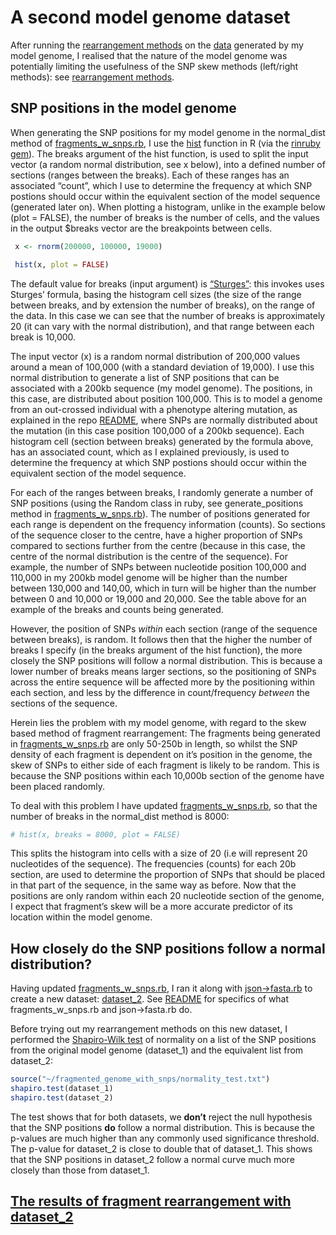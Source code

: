 A second model genome dataset
========================================================

After running the [rearrangement methods](https://github.com/edwardchalstrey1/fragmented_genome_with_snps/blob/master/writeup/rearrangement_methods.md) on the [data](https://github.com/edwardchalstrey1/fragmented_genome_with_snps/tree/master/fasta_vcf) generated by my model genome, I realised that the nature of the model genome was potentially limiting the usefulness of the SNP skew methods (left/right methods): see [rearrangement methods](https://github.com/edwardchalstrey1/fragmented_genome_with_snps/blob/master/writeup/rearrangement_methods.md).

SNP positions in the model genome
---------------------------------

When generating the SNP positions for my model genome in the normal_dist method of [fragments_w_snps.rb](https://github.com/edwardchalstrey1/fragmented_genome_with_snps/blob/master/fragments_w_snps.rb), I use the [hist](http://stat.ethz.ch/R-manual/R-devel/library/graphics/html/hist.html) function in R (via the [rinruby gem](http://rubygems.org/gems/rinruby)). The breaks argument of the hist function, is used to split the input vector (a random normal distribution, see x below), into a defined number of sections (ranges between the breaks). Each of these ranges has an associated "count", which I use to determine the frequency at which SNP postions should occur within the equivalent section of the model sequence (generated later on). When plotting a histogram, unlike in the example below (plot = FALSE), the number of breaks is the number of cells, and the values in the output $breaks vector are the breakpoints between cells.

```r
 x <- rnorm(200000, 100000, 19000)

 hist(x, plot = FALSE)
```

The default value for breaks (input argument) is ["Sturges"](http://stat.ethz.ch/R-manual/R-devel/library/grDevices/html/nclass.html): this invokes uses Sturges' formula, basing the histogram cell sizes (the size of the range between breaks, and by extension the number of breaks), on the range of the data. In this case we can see that the number of breaks is approximately 20 (it can vary with the normal distribution), and that range between each break is 10,000.

The input vector (x) is a random normal distribution of 200,000 values around a mean of 100,000 (with a standard deviation of 19,000). I use this normal distribution to generate a list of SNP positions that can be associated with a 200kb sequence (my model genome). The positions, in this case, are distributed about position 100,000. This is to model a genome from an out-crossed individual with a phenotype altering mutation, as explained in the repo [README](https://github.com/edwardchalstrey1/fragmented_genome_with_snps/blob/master/README.md), where SNPs are normally distributed about the mutation (in this case position 100,000 of a 200kb sequence). Each histogram cell (section between breaks) generated by the formula above, has an associated count, which as I explained previously, is used to determine the frequency at which SNP postions should occur within the equivalent section of the model sequence.

For each of the ranges between breaks, I randomly generate a number of SNP positions (using the Random class in ruby, see generate_positions method in [fragments_w_snps.rb](https://github.com/edwardchalstrey1/fragmented_genome_with_snps/blob/master/fragments_w_snps.rb)). The number of positions generated for each range is dependent on the frequency information (counts). So sections of the sequence closer to the centre, have a higher proportion of SNPs compared to sections further from the centre (because in this case, the centre of the normal distribution is the centre of the sequence). For example, the number of SNPs between nucleotide position 100,000 and 110,000 in my 200kb model genome will be higher than the number between 130,000 and 140,00, which in turn will be higher than the number between 0 and 10,000 or 19,000 and 20,000. See the table above for an example of the breaks and counts being generated.

However, the position of SNPs *within* each section (range of the sequence between breaks), is random. It follows then that the higher the number of breaks I specify (in the breaks argument of the hist function), the more closely the SNP positions will follow a normal distribution. This is because a lower number of breaks means larger sections, so the positioning of SNPs across the entire sequence will be affected more by the positioning within each section, and less by the difference in count/frequency *between* the sections of the sequence. 

Herein lies the problem with my model genome, with regard to the skew based method of fragment rearrangement: The fragments being generated in [fragments_w_snps.rb](https://github.com/edwardchalstrey1/fragmented_genome_with_snps/blob/master/fragments_w_snps.rb) are only 50-250b in length, so whilst the SNP density of each fragment is dependent on it's position in the genome, the skew of SNPs to either side of each fragment is likely to be random. This is because the SNP positions within each 10,000b section of the genome have been placed randomly. 

To deal with this problem I have updated [fragments_w_snps.rb](https://github.com/edwardchalstrey1/fragmented_genome_with_snps/blob/master/fragments_w_snps.rb), so that the number of breaks in the normal_dist method is 8000:

```r
# hist(x, breaks = 8000, plot = FALSE)
```

This splits the histogram into cells with a size of 20 (i.e will represent 20 nucleotides of the sequence). The frequencies (counts) for each 20b section, are used to determine the proportion of SNPs that should be placed in that part of the sequence, in the same way as before. Now that the positions are only random within each 20 nucleotide section of the genome, I expect that fragment's skew will be a more accurate predictor of its location within the model genome.

How closely do the SNP positions follow a normal distribution?
--------------------------------------------------------------

Having updated [fragments_w_snps.rb](https://github.com/edwardchalstrey1/fragmented_genome_with_snps/blob/master/fragments_w_snps.rb), I ran it along with [json->fasta.rb](https://github.com/edwardchalstrey1/fragmented_genome_with_snps/blob/master/json-%3Efasta.rb) to create a new dataset: [dataset_2](https://github.com/edwardchalstrey1/fragmented_genome_with_snps/tree/master/fasta_vcf_d2). See [README](https://github.com/edwardchalstrey1/fragmented_genome_with_snps/blob/master/README.md) for specifics of what fragments_w_snps.rb and json->fasta.rb do.

Before trying out my rearrangement methods on this new dataset, I performed the [Shapiro-Wilk test](http://en.wikipedia.org/wiki/Shapiro%E2%80%93Wilk_test) of normality on a list of the SNP positions from the original model genome (dataset_1) and the equivalent list from dataset_2:

```r
source("~/fragmented_genome_with_snps/normality_test.txt")
shapiro.test(dataset_1)
shapiro.test(dataset_2)
```

The test shows that for both datasets, we **don't** reject the null hypothesis that the SNP positions **do** follow a normal distribution. This is because the p-values are much higher than any commonly used significance threshold.
The p-value for dataset_2 is close to double that of dataset_1. This shows that the SNP positions in dataset_2 follow a normal curve much more closely than those from dataset_1.


[The results of fragment rearrangement with dataset_2]()
--------------------------------------------------------
